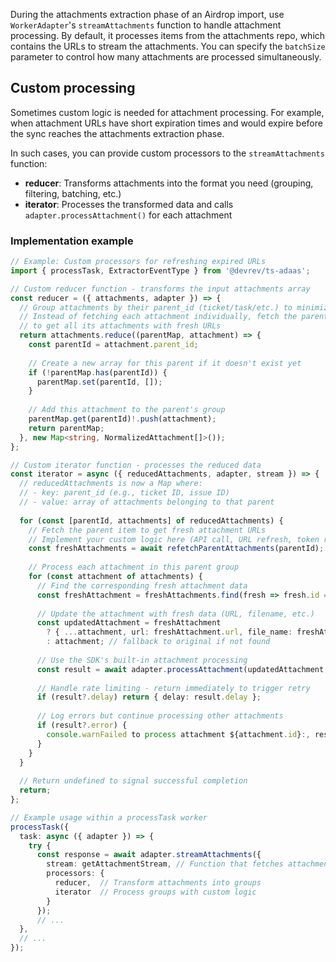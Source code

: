During the attachments extraction phase of an Airdrop import, use `WorkerAdapter`'s `streamAttachments` function to handle attachment processing.
By default, it processes items from the attachments repo, which contains the URLs to stream the attachments.
You can specify the `batchSize` parameter to control how many attachments are processed simultaneously.

## Custom processing

Sometimes custom logic is needed for attachment processing.
For example, when attachment URLs have short expiration times and would expire before the sync reaches the attachments extraction phase.

In such cases, you can provide custom processors to the `streamAttachments` function:
- **reducer**: Transforms attachments into the format you need (grouping, filtering, batching, etc.)
- **iterator**: Processes the transformed data and calls `adapter.processAttachment()` for each attachment

### Implementation example

```typescript
// Example: Custom processors for refreshing expired URLs
import { processTask, ExtractorEventType } from '@devrev/ts-adaas';

// Custom reducer function - transforms the input attachments array
const reducer = ({ attachments, adapter }) => {
  // Group attachments by their parent_id (ticket/task/etc.) to minimize API calls
  // Instead of fetching each attachment individually, fetch the parent once
  // to get all its attachments with fresh URLs
  return attachments.reduce((parentMap, attachment) => {
    const parentId = attachment.parent_id;
    
    // Create a new array for this parent if it doesn't exist yet
    if (!parentMap.has(parentId)) {
      parentMap.set(parentId, []);
    }
    
    // Add this attachment to the parent's group
    parentMap.get(parentId)!.push(attachment);
    return parentMap;
  }, new Map<string, NormalizedAttachment[]>());
};

// Custom iterator function - processes the reduced data
const iterator = async ({ reducedAttachments, adapter, stream }) => {
  // reducedAttachments is now a Map where:
  // - key: parent_id (e.g., ticket ID, issue ID)
  // - value: array of attachments belonging to that parent
  
  for (const [parentId, attachments] of reducedAttachments) {
    // Fetch the parent item to get fresh attachment URLs
    // Implement your custom logic here (API call, URL refresh, token renewal, etc.)
    const freshAttachments = await refetchParentAttachments(parentId);
    
    // Process each attachment in this parent group
    for (const attachment of attachments) {
      // Find the corresponding fresh attachment data
      const freshAttachment = freshAttachments.find(fresh => fresh.id === attachment.id);
      
      // Update the attachment with fresh data (URL, filename, etc.)
      const updatedAttachment = freshAttachment 
        ? { ...attachment, url: freshAttachment.url, file_name: freshAttachment.file_name }
        : attachment; // fallback to original if not found
        
      // Use the SDK's built-in attachment processing
      const result = await adapter.processAttachment(updatedAttachment, stream);
      
      // Handle rate limiting - return immediately to trigger retry
      if (result?.delay) return { delay: result.delay };
      
      // Log errors but continue processing other attachments
      if (result?.error) {
        console.warnFailed to process attachment ${attachment.id}:, result.error);
      }
    }
  }
  
  // Return undefined to signal successful completion
  return;
};

// Example usage within a processTask worker
processTask({
  task: async ({ adapter }) => {
    try {
      const response = await adapter.streamAttachments({
        stream: getAttachmentStream, // Function that fetches attachment content
        processors: {
          reducer,  // Transform attachments into groups
          iterator  // Process groups with custom logic
        }
      });
      // ...
  },
  // ...
});
````
